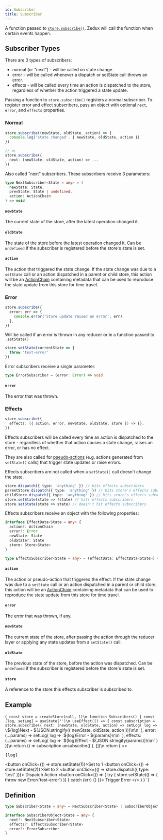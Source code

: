```yaml
---
id: Subscriber
title: Subscriber
---
```



A function passed to [`store.subscribe()`](../classes/Store#subscribe). Zedux will call the function when certain events happen.

## Subscriber Types

There are 3 types of subscribers:

- normal (or "next") - will be called on state change.
- error - will be called whenever a dispatch or setState call throws an error.
- effects - will be called every time an action is dispatched to the store, regardless of whether the action triggered a state update.

Passing a function to `store.subscribe()` registers a normal subscriber. To register error and effect subscribers, pass an object with optional `next`, `error`, and `effects` properties.

### Normal

```ts
store.subscribe((newState, oldState, action) => {
  console.log('state changed', { newState, oldState, action })
})

// or
store.subscribe({
  next: (newState, oldState, action) => ...
})
```

Also called "next" subscribers. These subscribers receive 3 parameters:

```ts
type NextSubscriber<State = any> = (
  newState: State,
  prevState: State | undefined,
  action: ActionChain
) => void
```

#### `newState`

The current state of the store, after the latest operation changed it.

#### `oldState`

The state of the store before the latest operation changed it. Can be `undefined` if the subscriber is registered before the store's state is set.

#### `action`

The action that triggered the state change. If the state change was due to a `setState` call or an action dispatched in a parent or child store, this action will be an [ActionChain](ActionChain) containing metadata that can be used to reproduce the state update from this store for time travel.

### Error

```ts
store.subscribe({
  error: err => {
    console.error('Store update raised an error', err)
  },
})
```

Will be called if an error is thrown in any reducer or in a function passed to `.setState()`

```ts
store.setState(currentState => {
  throw 'test-error'
})
```

Error subscribers receive a single parameter:

```ts
type ErrorSubscriber = (error: Error) => void
```

#### `error`

The error that was thrown.

### Effects

```ts
store.subscribe({
  effects: ({ action, error, newState, oldState, store }) => {},
})
```

Effects subscribers will be called every time an action is dispatched to the store - regardless of whether that action causes a state change, raises an error, or has no effect.

They are also called for [pseudo-actions](../glossary#pseudo-action) (e.g. actions generated from `setState()` calls) that trigger state updates or raise errors.

Effects subscribers are not called when a `setState()` call doesn't change the state.

```ts
store.dispatch({ type: 'anything' }) // hits effects subscribers
parentStore.dispatch({ type: 'anything' }) // hits store's effects subscribers
childStore.dispatch({ type: 'anything' }) // hits store's effects subscribers
store.setState(state => !state) // hits effects subscribers
store.setState(state => state) // doesn't hit effects subscribers
```

Effects subscribers receive an object with the following properties:

```ts
interface EffectData<State = any> {
  action?: ActionChain
  error?: Error
  newState: State
  oldState?: State
  store: Store<State>
}

type EffectsSubscriber<State = any> = (effectData: EffectData<State>) => void
```

#### `action`

The action or pseudo-action that triggered the effect. If the state change was due to a `setState` call or an action dispatched in a parent or child store, this action will be an [ActionChain](ActionChain) containing metadata that can be used to reproduce the state update from this store for time travel.

#### `error`

The error that was thrown, if any.

#### `newState`

The current state of the store, after passing the action through the reducer layer or applying any state updates from a `setState()` call.

#### `oldState`

The previous state of the store, before the action was dispatched. Can be `undefined` if the subscriber is registered before the store's state is set.

#### `store`

A reference to the store this effects subscriber is subscribed to.

####

## Example

<LiveEditor ecosystemId="Subscriber/example" resultVar="Subscribers">{`
const store = createStore(null, 1)\n
function Subscribers() {
  const [log, setLog] = useState('')\n
  useEffect(() => {
    const subscription = store.subscribe({
      next: (newState, oldState, action) => setLog(
        log => \`\${log}Next - \${JSON.stringify({
          newState,
          oldState,
          action
        })}\\n\\n\`
      ),
      error: (...params) => setLog(
        log => \`\${log}Error - \${params}\\n\\n\`
      ),
      effects: (...params) => setLog(
        log => \`\${log}Effect - \${JSON.stringify(params)}\\n\\n\`
      )
    })\n
    return () => subscription.unsubscribe()
  }, [])\n
  return (
    <>
      <pre>{log}</pre>
      <button onClick={() => store.setState(1)}>Set to 1</button>
      <button onClick={() => store.setState(2)}>Set to 2</button>
      <button onClick={() => store.dispatch({ type: 'test' })}>
        Dispatch Action
      </button>
      <button onClick={() => {
        try {
          store.setState(() => {
            throw new Error('test-error')
          })
        } catch (err) {}
      }}>
        Trigger Error
      </button>
    </>
  )
}
`}</LiveEditor>

## Definition

```ts
type Subscriber<State = any> = NextSubscriber<State> | SubscriberObject<State>

interface SubscriberObject<State = any> {
  next?: NextSubscriber<State>
  effects?: EffectsSubscriber<State>
  error?: ErrorSubscriber
}
```
